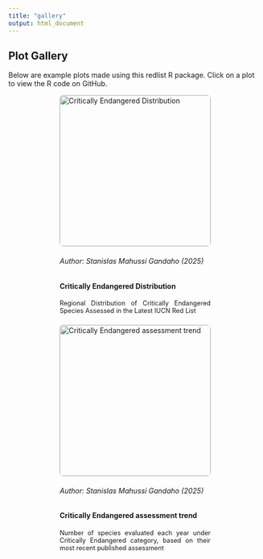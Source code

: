 ```yaml
---
title: "gallery"
output: html_document
---
```


## Plot Gallery

Below are example plots made using this redlist R package. Click on a plot to view the R code on GitHub.  


<div class="gallery-grid">

<div class="gallery-item">
<a href="https://github.com/stangandaho/redlist/blob/main/plots/scripts/regional_cr_proportion.R" target="_blank">
<img src="https://raw.githubusercontent.com/stangandaho/redlist/main/plots/regional_CR.jpeg" alt="Critically Endangered Distribution">
</a>
<div class="gallery-text">
<h6>Author: Stanislas Mahussi Gandaho (2025)</h6>
<h4>Critically Endangered Distribution</h4>
<p>Regional Distribution of Critically Endangered Species Assessed in the Latest IUCN Red List</p>
</div>
</div>

<div class="gallery-item">
<a href="https://github.com/stangandaho/redlist/blob/main/plots/scripts/global_cr_assessment_trend.R" target="_blank">
<img src="https://raw.githubusercontent.com/stangandaho/redlist/main/plots/globally_CR_trend.jpeg" alt="Critically Endangered assessment trend">
</a>
<div class="gallery-text">
<h6>Author: Stanislas Mahussi Gandaho (2025)</h6>
<h4>Critically Endangered assessment trend</h4>
<p>Number of species evaluated each year under Critically Endangered category, based on their most recent published assessment</p>
</div>
</div>

</div>



<style>
.gallery-grid {
display: grid;
grid-template-columns: repeat(auto-fill, minmax(300px, 1fr)); /* slightly larger plots */
gap: 20px;
}

.gallery-item {
display: flex;
flex-direction: column;
align-items: center;
}

.gallery-item img {
border: 1px solid #ddd;
border-radius: 8px;
width: 300px; /* enlarged image size */
height: auto;
}

.gallery-text {
max-width: 300px; /* matches image width */
text-align: center;
}

.gallery-text p {
text-align: justify;
font-size: 0.9em;
margin: 0;
}

.gallery-text h4,
.gallery-text h6 {
    text-align: left;
}

.gallery-item a {
text-decoration: none;
color: inherit;
}
.gallery-item a:hover {
text-decoration: none;
}


</style>
